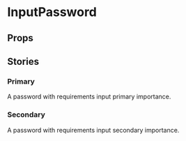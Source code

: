 
<Meta of={InputPasswordWithRequirementsStories} />

# InputPassword

<Primary />

## Props

<Controls />

## Stories

### Primary

A password with requirements input primary importance.

<Story of={InputPasswordWithRequirementsStories.Primary} />

### Secondary

A password with requirements input secondary importance.

<Story of={InputPasswordWithRequirementsStories.Secondary} />
